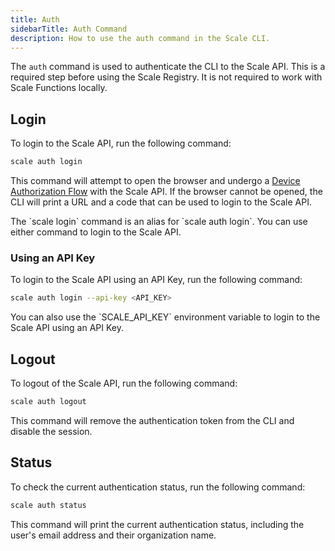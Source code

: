 ```yaml
---
title: Auth
sidebarTitle: Auth Command
description: How to use the auth command in the Scale CLI.
---
```


The `auth` command is used to authenticate the CLI to the Scale API. This is a required step before using the Scale Registry. It is not required to work with Scale Functions locally.

## Login

To login to the Scale API, run the following command:

```bash
scale auth login
```

This command will attempt to open the browser and undergo a [Device Authorization Flow](https://auth0.com/docs/flows/concepts/device-auth) with the Scale API.
If the browser cannot be opened, the CLI will print a URL and a code that can be used to login to the Scale API.

<Info>
    The `scale login` command is an alias for `scale auth login`. You can use either command to login to the Scale API.
</Info>

### Using an API Key

To login to the Scale API using an API Key, run the following command:

```bash
scale auth login --api-key <API_KEY>
```

<Tip>
    You can also use the `SCALE_API_KEY` environment variable to login to the Scale API using an API Key.
</Tip>

## Logout

To logout of the Scale API, run the following command:

```bash
scale auth logout
```

This command will remove the authentication token from the CLI and disable the session.

## Status

To check the current authentication status, run the following command:

```bash
scale auth status
```

This command will print the current authentication status, including the user's email address and their organization name.